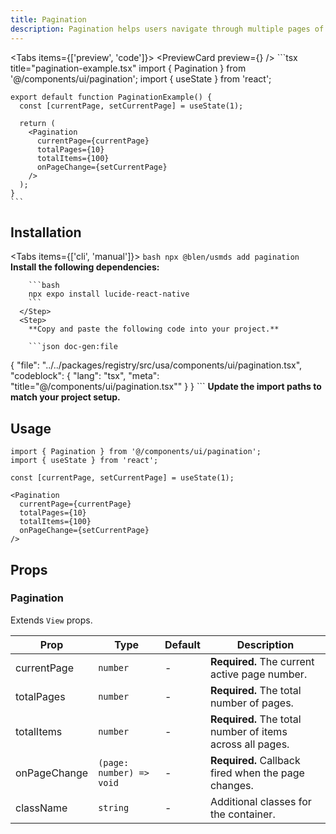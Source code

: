 ```yaml
---
title: Pagination
description: Pagination helps users navigate through multiple pages of content.
---
```



<Tabs items={['preview', 'code']}>
  <Tab value="preview">
    <PreviewCard preview={<PaginationPreview />} />
  </Tab>
  <Tab value="code">
    ```tsx title="pagination-example.tsx"
    import { Pagination } from '@/components/ui/pagination';
    import { useState } from 'react';

    export default function PaginationExample() {
      const [currentPage, setCurrentPage] = useState(1);

      return (
        <Pagination
          currentPage={currentPage}
          totalPages={10}
          totalItems={100}
          onPageChange={setCurrentPage}
        />
      );
    }
    ```
  </Tab>
</Tabs>

## Installation

<Tabs items={['cli', 'manual']}>
  <Tab value="cli">
    ```bash
    npx @blen/usmds add pagination
    ```
  </Tab>
  <Tab value="manual">
    <Steps>
      <Step>
        **Install the following dependencies:**

        ```bash
        npx expo install lucide-react-native
        ```
      </Step>
      <Step>
        **Copy and paste the following code into your project.**

        ```json doc-gen:file
{
  "file": "../../packages/registry/src/usa/components/ui/pagination.tsx",
  "codeblock": {
    "lang": "tsx",
    "meta": "title=\"@/components/ui/pagination.tsx\""
  }
}
        ```
      </Step>
      <Step>
        **Update the import paths to match your project setup.**
      </Step>
    </Steps>
  </Tab>
</Tabs>

## Usage

```tsx
import { Pagination } from '@/components/ui/pagination';
import { useState } from 'react';

const [currentPage, setCurrentPage] = useState(1);

<Pagination
  currentPage={currentPage}
  totalPages={10}
  totalItems={100}
  onPageChange={setCurrentPage}
/>
```

## Props

### Pagination

Extends `View` props.

| Prop | Type | Default | Description |
|------|------|---------|-------------|
| currentPage | `number` | - | **Required.** The current active page number. |
| totalPages | `number` | - | **Required.** The total number of pages. |
| totalItems | `number` | - | **Required.** The total number of items across all pages. |
| onPageChange | `(page: number) => void` | - | **Required.** Callback fired when the page changes. |
| className | `string` | - | Additional classes for the container. |

